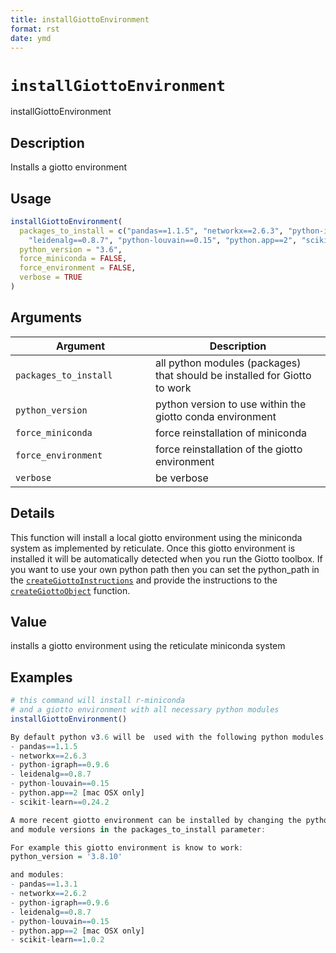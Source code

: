 ```yaml
--- 
title: installGiottoEnvironment 
format: rst 
date: ymd 
--- 
```

# `installGiottoEnvironment`

installGiottoEnvironment


## Description

Installs a giotto environment


## Usage

```r
installGiottoEnvironment(
  packages_to_install = c("pandas==1.1.5", "networkx==2.6.3", "python-igraph==0.9.6",
    "leidenalg==0.8.7", "python-louvain==0.15", "python.app==2", "scikit-learn==0.24.2"),
  python_version = "3.6",
  force_miniconda = FALSE,
  force_environment = FALSE,
  verbose = TRUE
)
```


## Arguments

Argument      |Description
------------- |----------------
`packages_to_install`     |     all python modules (packages) that should be installed for Giotto to work
`python_version`     |     python version to use within the giotto conda environment
`force_miniconda`     |     force reinstallation of miniconda
`force_environment`     |     force reinstallation of the giotto environment
`verbose`     |     be verbose


## Details

This function will install a local giotto environment using
 the miniconda system as implemented by reticulate. Once this giotto environment is
 installed it will be automatically detected when you run the Giotto toolbox. If you want to use
 your own python path then you can set the python_path in the [`createGiottoInstructions`](#creategiottoinstructions) 
 and provide the instructions to the [`createGiottoObject`](#creategiottoobject) function.


## Value

installs a giotto environment using the reticulate miniconda system


## Examples

```r
# this command will install r-miniconda
# and a giotto environment with all necessary python modules
installGiottoEnvironment()

By default python v3.6 will be  used with the following python modules:
- pandas==1.1.5
- networkx==2.6.3
- python-igraph==0.9.6
- leidenalg==0.8.7
- python-louvain==0.15
- python.app==2 [mac OSX only]
- scikit-learn==0.24.2

A more recent giotto environment can be installed by changing the python_version parameter
and module versions in the packages_to_install parameter:

For example this giotto environment is know to work:
python_version = '3.8.10'

and modules:
- pandas==1.3.1
- networkx==2.6.2
- python-igraph==0.9.6
- leidenalg==0.8.7
- python-louvain==0.15
- python.app==2 [mac OSX only]
- scikit-learn==1.0.2
```


